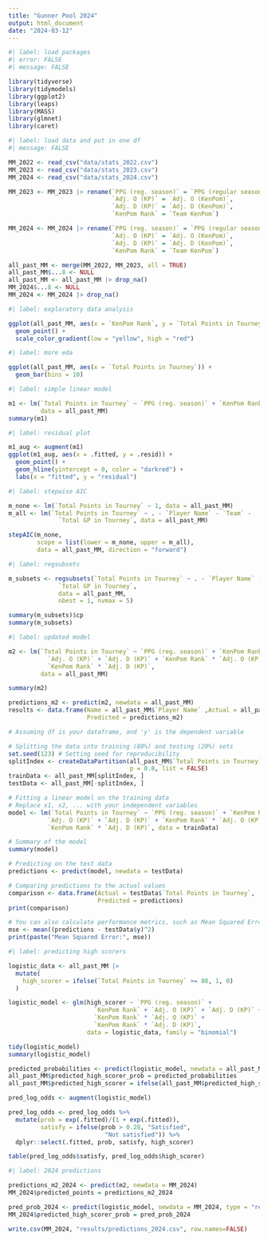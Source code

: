 ```yaml
---
title: "Gunner Pool 2024"
output: html_document
date: "2024-03-12"
---
```

```r
#| label: load packages
#| error: FALSE
#| message: FALSE

library(tidyverse)
library(tidymodels)
library(ggplot2)
library(leaps)
library(MASS)
library(glmnet)
library(caret)
```


```r
#| label: load data and put in one df
#| message: FALSE

MM_2022 <- read_csv("data/stats_2022.csv")
MM_2023 <- read_csv("data/stats_2023.csv")
MM_2024 <- read_csv("data/stats_2024.csv")

MM_2023 <- MM_2023 |> rename(`PPG (reg. season)` = `PPG (regular season)`,
                             `Adj. O (KP)` = `Adj. O (KenPom)`,
                             `Adj. D (KP)` = `Adj. D (KenPom)`,
                             `KenPom Rank` = `Team KenPom`)

MM_2024 <- MM_2024 |> rename(`PPG (reg. season)` = `PPG (regular season)`,
                             `Adj. O (KP)` = `Adj. O (KenPom)`,
                             `Adj. D (KP)` = `Adj. D (KenPom)`,
                             `KenPom Rank` = `Team KenPom`)

all_past_MM <- merge(MM_2022, MM_2023, all = TRUE)
all_past_MM$...8 <- NULL
all_past_MM <- all_past_MM |> drop_na()
MM_2024$...8 <- NULL
MM_2024 <- MM_2024 |> drop_na()
```

```r
#| label: exploratory data analysis

ggplot(all_past_MM, aes(x = `KenPom Rank`, y = `Total Points in Tourney`, color = `PPG (reg. season)`)) +
  geom_point() +
  scale_color_gradient(low = "yellow", high = "red")
```

```r
#| label: more eda

ggplot(all_past_MM, aes(x = `Total Points in Tourney`)) +
  geom_bar(bins = 10)
```


```r
#| label: simple linear model

m1 <- lm(`Total Points in Tourney` ~ `PPG (reg. season)` + `KenPom Rank`, 
         data = all_past_MM)
summary(m1)
```

```r
#| label: residual plot

m1_aug <- augment(m1)
ggplot(m1_aug, aes(x = .fitted, y = .resid)) + 
  geom_point() +
  geom_hline(yintercept = 0, color = "darkred") +
  labs(x = "fitted", y = "residual")
```

```r
#| label: stepwise AIC

m_none <- lm(`Total Points in Tourney` ~ 1, data = all_past_MM)
m_all <- lm(`Total Points in Tourney` ~ . - `Player Name` - `Team` - 
              `Total GP in Tourney`, data = all_past_MM)

stepAIC(m_none,
        scope = list(lower = m_none, upper = m_all),
        data = all_past_MM, direction = "forward")
```

```r
#| label: regsubsets

m_subsets <- regsubsets(`Total Points in Tourney` ~ . - `Player Name` - `Team` - 
              `Total GP in Tourney`, 
              data = all_past_MM,
              nbest = 1, nvmax = 5)

summary(m_subsets)$cp
summary(m_subsets)
```

```r
#| label: updated model

m2 <- lm(`Total Points in Tourney` ~ `PPG (reg. season)` + `KenPom Rank` + 
           `Adj. O (KP)` + `Adj. D (KP)` + `KenPom Rank` * `Adj. O (KP)` + 
           `KenPom Rank` * `Adj. D (KP)`, 
         data = all_past_MM)

summary(m2)

predictions_m2 <- predict(m2, newdata = all_past_MM)
results <- data.frame(Name = all_past_MM$`Player Name` ,Actual = all_past_MM$`Total Points in Tourney`,
                      Predicted = predictions_m2)
```

```r
# Assuming df is your dataframe, and 'y' is the dependent variable

# Splitting the data into training (80%) and testing (20%) sets
set.seed(123) # Setting seed for reproducibility
splitIndex <- createDataPartition(all_past_MM$`Total Points in Tourney`, 
                                  p = 0.8, list = FALSE)
trainData <- all_past_MM[splitIndex, ]
testData <- all_past_MM[-splitIndex, ]

# Fitting a linear model on the training data
# Replace x1, x2, ... with your independent variables
model <- lm(`Total Points in Tourney` ~ `PPG (reg. season)` + `KenPom Rank` + 
           `Adj. O (KP)` + `Adj. D (KP)` + `KenPom Rank` * `Adj. O (KP)` + 
           `KenPom Rank` * `Adj. D (KP)`, data = trainData)

# Summary of the model
summary(model)

# Predicting on the test data
predictions <- predict(model, newdata = testData)

# Comparing predictions to the actual values
comparison <- data.frame(Actual = testData$`Total Points in Tourney`, 
                         Predicted = predictions)
print(comparison)

# You can also calculate performance metrics, such as Mean Squared Error (MSE)
mse <- mean((predictions - testData$y)^2)
print(paste("Mean Squared Error:", mse))

```

```r
#| label: predicting high scorers

logistic_data <- all_past_MM |>
  mutate(
    high_scorer = ifelse(`Total Points in Tourney` >= 80, 1, 0)
  )

logistic_model <- glm(high_scorer ~ `PPG (reg. season)` + 
                        `KenPom Rank` + `Adj. O (KP)` + `Adj. D (KP)` + 
                        `KenPom Rank` * `Adj. O (KP)` + 
                        `KenPom Rank` * `Adj. D (KP)`, 
                      data = logistic_data, family = "binomial")

tidy(logistic_model)
summary(logistic_model)

predicted_probabilities <- predict(logistic_model, newdata = all_past_MM, type = "response")
all_past_MM$predicted_high_scorer_prob = predicted_probabilities
all_past_MM$predicted_high_scorer = ifelse(all_past_MM$predicted_high_scorer_prob > 0.4, 1, 0)

```

```r
pred_log_odds <- augment(logistic_model)

pred_log_odds <- pred_log_odds %>%
  mutate(prob = exp(.fitted)/(1 + exp(.fitted)),
         satisfy = ifelse(prob > 0.28, "Satisfied", 
                           "Not satisfied")) %>%
  dplyr::select(.fitted, prob, satisfy, high_scorer)

table(pred_log_odds$satisfy, pred_log_odds$high_scorer)
```

```r
#| label: 2024 predictions

predictions_m2_2024 <- predict(m2, newdata = MM_2024)
MM_2024$predicted_points = predictions_m2_2024

pred_prob_2024 <- predict(logistic_model, newdata = MM_2024, type = "response")
MM_2024$predicted_high_scorer_prob = pred_prob_2024

write.csv(MM_2024, "results/predictions_2024.csv", row.names=FALSE)
```

